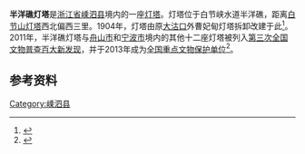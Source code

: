 {{文物保护单位
| 级别 = 全国
| 名称 = [[浙东沿海灯塔|浙东沿海灯塔]]
| 子项 = 半洋礁灯塔
| 图片 = 
| 编号 = 7-1981-5-005
| 并入项目 = [[花鸟灯塔|花鸟灯塔]]
| 并入编号 = 5-0518-6-005
| 坐标 = {{coord|30|38|14|N|122|22|28.5|E|display=inline|type:lighthouse}}
| 分类 = 近现代重要史迹及代表性建筑
| 时代 = [[中華民國|民国]]
| 所在 = [[浙江省|浙江省]][[嵊泗县|嵊泗县]]
| 登录 = 2013年5月3日
| Cat = 浙东沿海灯塔
}}
'''半洋礁灯塔'''是[[浙江省|浙江省]][[嵊泗县|嵊泗县]]境内的一座[[灯塔|灯塔]]。灯塔位于白节峡水道半洋礁，距离[[白节山灯塔|白节山灯塔]]西北偏西三里。1904年，灯塔由原[[大沽口|大沽口]]外曹妃甸灯塔拆卸改建于此<ref>{{cite web|url=http://www.zhhb.net/2011/content_detail.php?classid=354&subclassid=365&id=3|title=半洋灯塔|publisher=上海海事局宁波航标处|accessdate=2013-05-24|deadurl=yes|archiveurl=https://web.archive.org/web/20160304105056/http://www.zhhb.net/2011/content_detail.php?classid=354&subclassid=365&id=3|archivedate=2016-03-04}}</ref>。2011年，半洋礁灯塔与[[舟山市|舟山市]]和[[宁波市|宁波市]]境内的其他十二座灯塔被列入[[第三次全国文物普查百大新发现|第三次全国文物普查百大新发现]]，并于2013年成为[[全国重点文物保护单位|全国重点文物保护单位]]<ref>{{cite web|url=http://www.zjww.gov.cn/culture/2013-05-08/725940096.shtml|title=舟山10座灯塔“打包”成“国保”|publisher=舟山晚报|date=2013-05-08|accessdate=2017-08-09|archive-url=https://web.archive.org/web/20170809213623/http://www.zjww.gov.cn/culture/2013-05-08/725940096.shtml|archive-date=2017-08-09|dead-url=yes}}</ref>。

== 参考资料 ==
{{reflist}}

{{浙东沿海灯塔}}
{{浙江全国重点文物保护单位}}
{{全国重点文物保护单位小作品}}

[[Category:嵊泗县|Category:嵊泗县]]